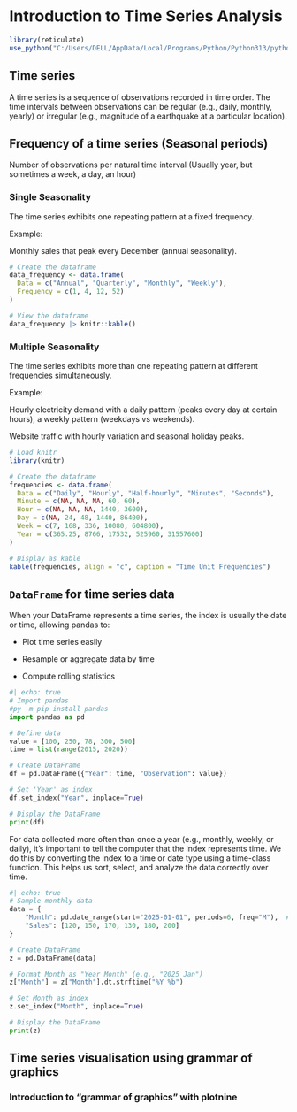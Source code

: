 # Introduction to Time Series Analysis

```r
library(reticulate)
use_python("C:/Users/DELL/AppData/Local/Programs/Python/Python313/python.exe", required = TRUE)

```

## Time series

A time series is a sequence of observations recorded in time order. The time intervals between observations can be regular (e.g., daily, monthly, yearly) or irregular (e.g., magnitude of a earthquake at a particular location).

## Frequency of a time series (Seasonal periods)

Number of observations per natural time interval (Usually year, but sometimes a week, a day, an hour)

### Single Seasonality

The time series exhibits one repeating pattern at a fixed frequency.

Example:

Monthly sales that peak every December (annual seasonality).

```r
# Create the dataframe
data_frequency <- data.frame(
  Data = c("Annual", "Quarterly", "Monthly", "Weekly"),
  Frequency = c(1, 4, 12, 52)
)

# View the dataframe
data_frequency |> knitr::kable()
```

### Multiple Seasonality

The time series exhibits more than one repeating pattern at different frequencies simultaneously.

Example:

Hourly electricity demand with a daily pattern (peaks every day at certain hours), a weekly pattern (weekdays vs weekends).

Website traffic with hourly variation and seasonal holiday peaks.

```r
# Load knitr
library(knitr)

# Create the dataframe
frequencies <- data.frame(
  Data = c("Daily", "Hourly", "Half-hourly", "Minutes", "Seconds"),
  Minute = c(NA, NA, NA, 60, 60),
  Hour = c(NA, NA, NA, 1440, 3600),
  Day = c(NA, 24, 48, 1440, 86400),
  Week = c(7, 168, 336, 10080, 604800),
  Year = c(365.25, 8766, 17532, 525960, 31557600)
)

# Display as kable
kable(frequencies, align = "c", caption = "Time Unit Frequencies")

```

## `DataFrame` for time series data

When your DataFrame represents a time series, the index is usually the date or time, allowing pandas to:

 - Plot time series easily

 - Resample or aggregate data by time

 - Compute rolling statistics

```python
#| echo: true
# Import pandas
#py -m pip install pandas
import pandas as pd

# Define data
value = [100, 250, 78, 300, 500]
time = list(range(2015, 2020))

# Create DataFrame
df = pd.DataFrame({"Year": time, "Observation": value})

# Set 'Year' as index
df.set_index("Year", inplace=True)

# Display the DataFrame
print(df)

```

For data collected more often than once a year (e.g., monthly, weekly, or daily), it’s important to tell the computer that the index represents time. We do this by converting the index to a time or date type using a time-class function. This helps us sort, select, and analyze the data correctly over time.

```python
#| echo: true
# Sample monthly data
data = {
    "Month": pd.date_range(start="2025-01-01", periods=6, freq="M"),  # 6 months
    "Sales": [120, 150, 170, 130, 180, 200]
}

# Create DataFrame
z = pd.DataFrame(data)

# Format Month as "Year Month" (e.g., "2025 Jan")
z["Month"] = z["Month"].dt.strftime("%Y %b")

# Set Month as index
z.set_index("Month", inplace=True)

# Display the DataFrame
print(z)

```

## Time series visualisation using grammar of graphics

### Introduction to "grammar of graphics" with plotnine



